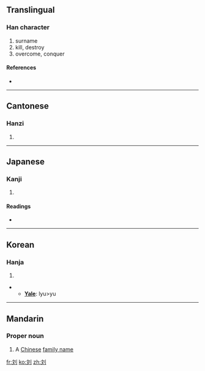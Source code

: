 {{also|劉}}
==Translingual==

===Han character===
{{Han char|rn=18|rad=刀|as=04|sn=6|four=|canj=卜大中弓 (YKLN)}}

# surname
# kill, destroy
# overcome, conquer

====References====
* {{Han ref|kx=0137.301|dkj=01908|dj=0309.190|hdz=10327.130|uh=5218|ud=21016}}

----

==Cantonese==

===Hanzi===
{{yue-hanzi|jyut=|y=lau4}}

# {{defn|Cantonese|sort=刀04}}

----

==Japanese==

===Kanji===
{{ja-kanji|grade=|rs=刀04}}

# {{defn|Japanese}}

====Readings====
* {{ja-readings|on=[[りゅう]] (ryū)|kun=[[ころす]] (korosu)}}

----

==Korean==

===Hanja===
{{ko-hanja|hangeul=류>유|rv=ryu>yu|mr=ryu>yu}}

# {{defn|Korean|sort=刀04}}
** '''[[Yale]]''': lyu>yu

----

==Mandarin==
{{zh-forms|{{zh-lookup|刘}}|[[劉]]}}

===Proper noun===
{{cmn-proper|s|pin=Liú|pint=liu2|tra=劉|sim=刘|rs=刀04}}

# A [[Chinese]] [[family name]]

[[fr:刘]]
[[ko:刘]]
[[zh:刘]]